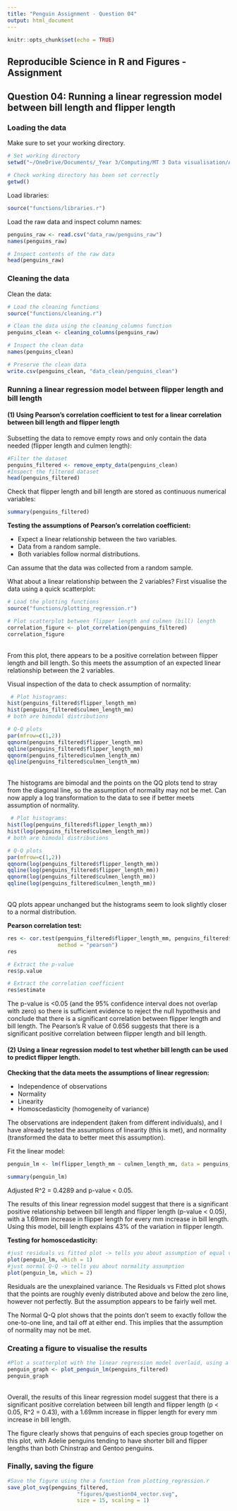 ```yaml
---
title: "Penguin Assignment - Question 04"
output: html_document
---
```


```r
knitr::opts_chunk$set(echo = TRUE)
```


## Reproducible Science in R and Figures - Assignment

## Question 04: Running a linear regression model between bill length and flipper length

### Loading the data

Make sure to set your working directory.
```r

# Set working directory
setwd("~/OneDrive/Documents/_Year 3/Computing/MT 3 Data visualisation/Assignment")

```

```r

# Check working directory has been set correctly
getwd()

```


Load libraries:
```r

source("functions/libraries.r")

```


Load the raw data and inspect column names:
```r

penguins_raw <- read.csv("data_raw/penguins_raw")
names(penguins_raw)

```
```r

# Inspect contents of the raw data
head(penguins_raw)

```



### Cleaning the data

Clean the data:
```r

# Load the cleaning functions
source("functions/cleaning.r")

# Clean the data using the cleaning_columns function
penguins_clean <- cleaning_columns(penguins_raw)

# Inspect the clean data
names(penguins_clean)

# Preserve the clean data
write.csv(penguins_clean, "data_clean/penguins_clean")

```



### Running a linear regression model between flipper length and bill length

#### (1) Using Pearson's correlation coefficient to test for a linear correlation between bill length and flipper length


Subsetting the data to remove empty rows and only contain the data needed (flipper length and culmen length):
```r

#Filter the dataset
penguins_filtered <- remove_empty_data(penguins_clean)
#Inspect the filtered dataset
head(penguins_filtered)

```

Check that flipper length and bill length are stored as continuous numerical variables:
```r

summary(penguins_filtered)

```


**Testing the assumptions of Pearson's correlation coefficient:**

* Expect a linear relationship between the two variables.
* Data from a random sample.
* Both variables follow normal distributions.

Can assume that the data was collected from a random sample.

What about a linear relationship between the 2 variables? First visualise the data using a quick scatterplot:
```r

# Load the plotting functions
source("functions/plotting_regression.r")

# Plot scatterplot between flipper length and culmen (bill) length
correlation_figure <- plot_correlation(penguins_filtered)
correlation_figure

```
\
From this plot, there appears to be a positive correlation between flipper length and bill length. So this meets the assumption of an expected linear relationship between the 2 variables.


Visual inspection of the data to check assumption of normality:
```r

 # Plot histograms:
hist(penguins_filtered$flipper_length_mm)
hist(penguins_filtered$culmen_length_mm)
# both are bimodal distributions

# Q-Q plots
par(mfrow=c(1,2))
qqnorm(penguins_filtered$flipper_length_mm)
qqline(penguins_filtered$flipper_length_mm)
qqnorm(penguins_filtered$culmen_length_mm)
qqline(penguins_filtered$culmen_length_mm)

```
\
The histograms are bimodal and the points on the QQ plots tend to stray from the diagonal line, so the assumption of normality may not be met. Can now apply a log transformation to the data to see if better meets assumption of normality.

```r

 # Plot histograms:
hist(log(penguins_filtered$flipper_length_mm))
hist(log(penguins_filtered$culmen_length_mm))
# both are bimodal distributions

# Q-Q plots
par(mfrow=c(1,2))
qqnorm(log(penguins_filtered$flipper_length_mm))
qqline(log(penguins_filtered$flipper_length_mm))
qqnorm(log(penguins_filtered$culmen_length_mm))
qqline(log(penguins_filtered$culmen_length_mm))

```
\
QQ plots appear unchanged but the histograms seem to look slightly closer to a normal distribution.


**Pearson correlation test:**
```r

res <- cor.test(penguins_filtered$flipper_length_mm, penguins_filtered$culmen_length_mm,
                method = "pearson")
res

# Extract the p-value
res$p.value

# Extract the correlation coefficient
res$estimate

```
The p-value is <0.05 (and the 95% confidence interval does not overlap with zero) so there is sufficient evidence to reject the null hypothesis and conclude that there is a significant correlation between flipper length and bill length. The Pearson's R value of 0.656 suggests that there is a significant positive correlation between flipper length and bill length. 



#### (2) Using a linear regression model to test whether bill length can be used to predict flipper length.

**Checking that the data meets the assumptions of linear regression:**

* Independence of observations
* Normality
* Linearity
* Homoscedasticity (homogeneity of variance)

The observations are independent (taken from different individuals), and I have already tested the assumptions of linearity (this is met), and normality (transformed the data to better meet this assumption). 

Fit the linear model:
```r

penguin_lm <- lm(flipper_length_mm ~ culmen_length_mm, data = penguins_filtered)

summary(penguin_lm)

```
Adjusted R^2 = 0.4289 and p-value < 0.05.

The results of this linear regression model suggest that there is a significant positive relationship between bill length and flipper length (p-value < 0.05), with a 1.69mm increase in flipper length for every mm increase in bill length. Using this model, bill length explains 43% of the variation in flipper length.


**Testing for homoscedasticity:**
```r

#just residuals vs fitted plot -> tells you about assumption of equal variance
plot(penguin_lm, which = 1)
#just normal Q-Q -> tells you about normality assumption
plot(penguin_lm, which = 2)

```

Residuals are the unexplained variance. The Residuals vs Fitted plot shows that the points are roughly evenly distributed above and below the zero line, however not perfectly. But the assumption appears to be fairly well met.

The Normal Q-Q plot shows that the points don't seem to exactly follow the one-to-one line, and tail off at either end. This implies that the assumption of normality may not be met.


### Creating a figure to visualise the results
```r

#Plot a scatterplot with the linear regression model overlaid, using a function from plotting_regression.r
penguin_graph <- plot_penguin_lm(penguins_filtered)
penguin_graph

```
\
Overall, the results of this linear regression model suggest that there is a significant positive correlation between bill length and flipper length (p < 0.05, R^2 = 0.43), with a 1.69mm increase in flipper length for every mm increase in bill length.

The figure clearly shows that penguins of each species group together on this plot, with Adelie penguins tending to have shorter bill and flipper lengths than both Chinstrap and Gentoo penguins. 


### Finally, saving the figure
```r

#Save the figure using the a function from plotting_regression.r
save_plot_svg(penguins_filtered, 
                      "figures/question04_vector.svg", 
                      size = 15, scaling = 1)

```

